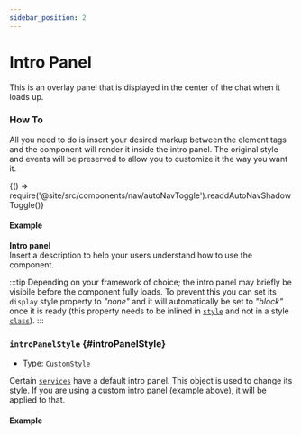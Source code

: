 ```yaml
---
sidebar_position: 2
---
```


# Intro Panel

This is an overlay panel that is displayed in the center of the chat when it loads up.

### How To

All you need to do is insert your desired markup between the element tags and the component will render it inside the intro panel.
The original style and events will be preserved to allow you to customize it the way you want it.


<BrowserOnly>{() => require('@site/src/components/nav/autoNavToggle').readdAutoNavShadowToggle()}</BrowserOnly>

#### Example

<ComponentContainer>
  <AiAssistantBrowser service={{custom: {demo: true}}}>
    <div
      style={{
        width: '200px',
        backgroundColor: '#f3f3f3',
        borderRadius: '10px',
        padding: '12px',
        paddingBottom: '15px',
        display: 'none',
      }}
    >
      <div>
        <div style={{textAlign: 'center', marginBottom: '8px', fontSize: '16px'}}>
          <b>Intro panel</b>
        </div>
        <div style={{fontSize: '15px', lineHeight: '20px'}}>
          Insert a description to help your users understand how to use the component.
        </div>
      </div>
    </div>
  </AiAssistantBrowser>
</ComponentContainer>

<LineBreak></LineBreak>

:::tip
Depending on your framework of choice; the intro panel may briefly be visibile before the component fully loads. To prevent this you can set its `display` style
property to _"none"_ and it will automatically be set to _"block"_ once it is ready (this property needs to be inlined in [`style`](https://developer.mozilla.org/en-US/docs/Web/API/HTMLElement/style)
and not in a style [`class`](https://developer.mozilla.org/en-US/docs/Web/CSS/Class_selectors)).
:::

### `introPanelStyle` {#introPanelStyle}

- Type: [`CustomStyle`](./sharedTypes/#customStyle)

Certain [`services`](HERE) have a default intro panel. This object is used to change its style.
If you are using a custom intro panel (example above), it will be applied to that.

#### Example

<ComponentContainer>
  <AiAssistantBrowser
    introPanelStyle={{backgroundColor: '#fffeec'}}
    service={{openAI: {audio: {key: 'placeholder-key'}}}}
  ></AiAssistantBrowser>
</ComponentContainer>

<LineBreak></LineBreak>
